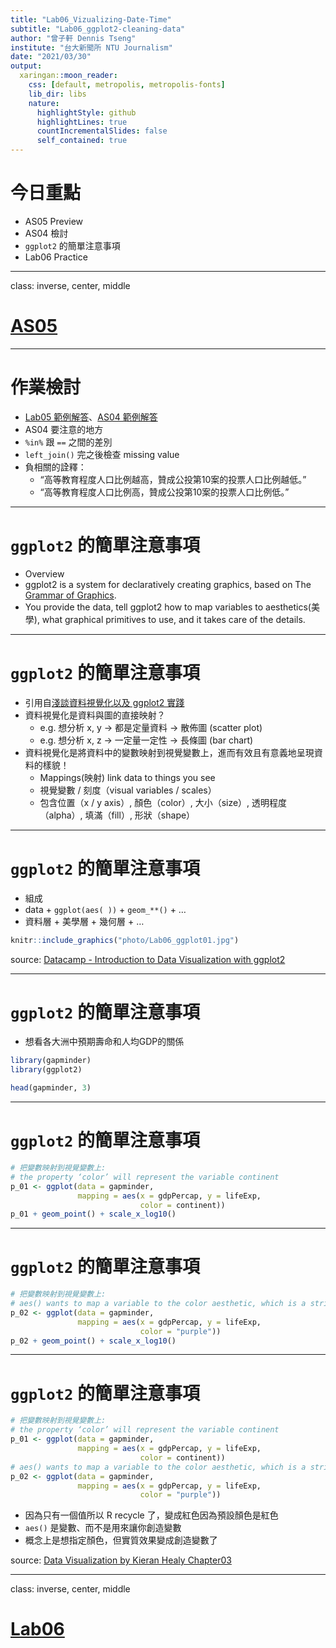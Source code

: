 ```yaml
---
title: "Lab06_Vizualizing-Date-Time"
subtitle: "Lab06_ggplot2-cleaning-data"
author: "曾子軒 Dennis Tseng"
institute: "台大新聞所 NTU Journalism"
date: "2021/03/30"
output:
  xaringan::moon_reader:
    css: [default, metropolis, metropolis-fonts]
    lib_dir: libs
    nature:
      highlightStyle: github
      highlightLines: true
      countIncrementalSlides: false
      self_contained: true
---
```

<style type="text/css">

.remark-slide-content {
    padding: 1em 1em 1em 1em;
    font-size: 28px;
}

.my-one-page-font {
  padding: 1em 1em 1em 1em;
  font-size: 20px;
  /*xaringan::inf_mr()*/
}

</style>


# 今日重點

- AS05 Preview
- AS04 檢討
- `ggplot2` 的簡單注意事項
- Lab06 Practice

---

class: inverse, center, middle

# [AS05](https://p4css.github.io/R4CSS_TA/AS05_Visualizing-Date-Time.html)

---

# 作業檢討

- [Lab05 範例解答](https://p4css.github.io/R4CSS_TA/Lab05_Homework_Data-Manipulation-Joining_ref)、[AS04 範例解答](https://p4css.github.io/R4CSS_TA/AS04_Data-Manipulation-Joining_ref.html)
- AS04 要注意的地方
 - `%in%` 跟 `==` 之間的差別
 - `left_join()` 完之後檢查 missing value
 - 負相關的詮釋：
     - "高等教育程度人口比例越高，贊成公投第10案的投票人口比例越低。"
     - "高等教育程度人口比例高，贊成公投第10案的投票人口比例低。"

---

# `ggplot2` 的簡單注意事項

- Overview
 - ggplot2 is a system for declaratively creating graphics, based on The [Grammar of Graphics](https://byrneslab.net/classes/biol607/readings/wickham_layered-grammar.pdf). 
 - You provide the data, tell ggplot2 how to map variables to aesthetics(美學), what graphical primitives to use, and it takes care of the details.

---

# `ggplot2` 的簡單注意事項

- 引用自[淺談資料視覺化以及 ggplot2 實踐](https://leemeng.tw/data-visualization-from-matplotlib-to-ggplot2.html)
 - 資料視覺化是資料與圖的直接映射？
     - e.g. 想分析 x, y -> 都是定量資料 -> 散佈圖 (scatter plot)
     - e.g. 想分析 x, z -> 一定量一定性 -> 長條圖 (bar chart)
 - 資料視覺化是將資料中的變數映射到視覺變數上，進而有效且有意義地呈現資料的樣貌！
     - Mappings(映射) link data to things you see
     - 視覺變數 / 刻度（visual variables / scales）
     - 包含位置（x / y axis）, 顏色（color）, 大小（size）, 透明程度（alpha）, 填滿（fill）, 形狀（shape）

---

# `ggplot2` 的簡單注意事項

- 組成
 - data + `ggplot(aes( ))` + `geom_**()` + ...
 - 資料層 + 美學層 + 幾何層 + ...

```r
knitr::include_graphics("photo/Lab06_ggplot01.jpg")
```

source: [Datacamp - Introduction to Data Visualization with ggplot2](https://www.datacamp.com/courses/data-visualization-with-ggplot2-1)

---

# `ggplot2` 的簡單注意事項

- 想看各大洲中預期壽命和人均GDP的關係

```r
library(gapminder)
library(ggplot2)

head(gapminder, 3)
```

---

# `ggplot2` 的簡單注意事項

```r
# 把變數映射到視覺變數上: 
# the property ‘color’ will represent the variable continent
p_01 <- ggplot(data = gapminder,
               mapping = aes(x = gdpPercap, y = lifeExp,
                             color = continent))
p_01 + geom_point() + scale_x_log10()
```

---

# `ggplot2` 的簡單注意事項

```r
# 把變數映射到視覺變數上: 
# aes() wants to map a variable to the color aesthetic, which is a string "purple"
p_02 <- ggplot(data = gapminder,
               mapping = aes(x = gdpPercap, y = lifeExp,
                             color = "purple"))
p_02 + geom_point() + scale_x_log10()
```

---

# `ggplot2` 的簡單注意事項

```r
# 把變數映射到視覺變數上: 
# the property ‘color’ will represent the variable continent
p_01 <- ggplot(data = gapminder,
               mapping = aes(x = gdpPercap, y = lifeExp,
                             color = continent))
# aes() wants to map a variable to the color aesthetic, which is a string "purple"
p_02 <- ggplot(data = gapminder,
               mapping = aes(x = gdpPercap, y = lifeExp,
                             color = "purple"))
```

- 因為只有一個值所以 R recycle 了，變成紅色因為預設顏色是紅色
- `aes()` 是變數、而不是用來讓你創造變數
- 概念上是想指定顏色，但實質效果變成創造變數了

source: [Data Visualization by Kieran Healy Chapter03](https://socviz.co/)

---

class: inverse, center, middle

# [Lab06](https://p4css.github.io/R4CSS_TA/Lab06_Homework_Visualizing-Date-Time.html)


